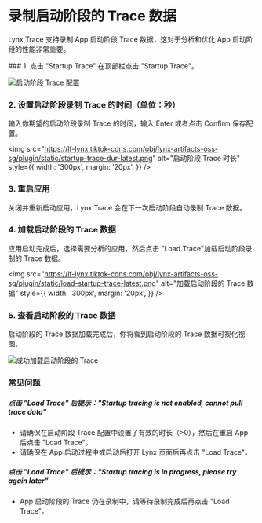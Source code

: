<style jsx>{`
  .full_image {
    width: 750px;
    margin: 20px;
  }
`}</style>


# 录制启动阶段的 Trace 数据

Lynx Trace 支持录制 App 启动阶段 Trace 数据，这对于分析和优化 App 启动阶段的性能非常重要。

<Steps>
### 1. 点击 "Startup Trace"
在顶部栏点击 "Startup Trace"。

<img
  src="https://lf-lynx.tiktok-cdns.com/obj/lynx-artifacts-oss-sg/plugin/static/startup-trace-config-latest.png"
  alt="启动阶段 Trace 配置"
  class="full_image"
/>

### 2. 设置启动阶段录制 Trace 的时间（单位：秒）

输入你期望的启动阶段录制 Trace 的时间，输入 Enter 或者点击 Confirm 保存配置。

<img
  src="https://lf-lynx.tiktok-cdns.com/obj/lynx-artifacts-oss-sg/plugin/static/startup-trace-dur-latest.png"
  alt="启动阶段 Trace 时长"
  style={{
    width: '300px',
    margin: '20px',
  }}
/>

### 3. 重启应用

关闭并重新启动应用，Lynx Trace 会在下一次启动阶段自动录制 Trace 数据。

### 4. 加载启动阶段的 Trace 数据

应用启动完成后，选择需要分析的应用，然后点击 "Load Trace"加载启动阶段录制的 Trace 数据。

<img
  src="https://lf-lynx.tiktok-cdns.com/obj/lynx-artifacts-oss-sg/plugin/static/load-startup-trace-latest.png"
  alt="加载启动阶段的 Trace 数据"
  style={{
    width: '300px',
    margin: '20px',
  }}
/>

### 5. 查看启动阶段的 Trace 数据

启动阶段的 Trace 数据加载完成后，你将看到启动阶段的 Trace 数据可视化视图。

<img
  src="https://lf-lynx.tiktok-cdns.com/obj/lynx-artifacts-oss-sg/plugin/static/load-startup-trace-success-latest.png"
  alt="成功加载启动阶段的 Trace"
  class="full_image"
/>

</Steps>

### 常见问题

##### 点击 "Load Trace" 后提示："Startup tracing is not enabled, cannot pull trace data"

- 请确保在启动阶段 Trace 配置中设置了有效的时长（>0），然后在重启 App 后点击 "Load Trace"。
- 请确保在 App 启动过程中或启动后打开 Lynx 页面后再点击 "Load Trace"。

##### 点击 "Load Trace" 后提示："Startup tracing is in progress, please try again later"

- App 启动阶段的 Trace 仍在录制中，请等待录制完成后再点击 "Load Trace"。
